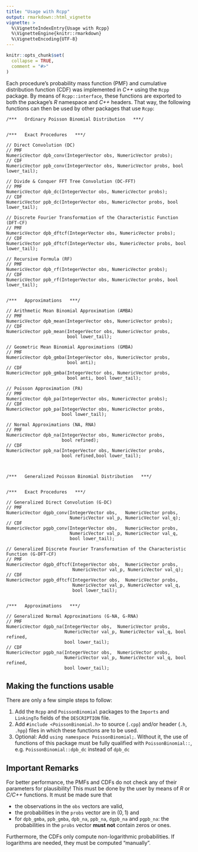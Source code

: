 ---
title: "Usage with Rcpp"
output: rmarkdown::html_vignette
vignette: >
  %\VignetteIndexEntry{Usage with Rcpp}
  %\VignetteEngine{knitr::rmarkdown}
  %\VignetteEncoding{UTF-8}
---

```{r, include = FALSE}
knitr::opts_chunk$set(
  collapse = TRUE,
  comment = "#>"
)
```

Each procedure's probability mass function (PMF) and cumulative distribution function (CDF) was implemented in *C++* using the `Rcpp` package. By means of `Rcpp::interface`, these functions are exported to both the package's *R* namespace and *C++* headers. That way, the following functions can then be used by other packages that use `Rcpp`:

```
/***   Ordinary Poisson Binomial Distribution   ***/


/***   Exact Procedures   ***/

// Direct Convolution (DC)
// PMF
NumericVector dpb_conv(IntegerVector obs, NumericVector probs);
// CDF
NumericVector ppb_conv(IntegerVector obs, NumericVector probs, bool lower_tail);

// Divide & Conquer FFT Tree Convolution (DC-FFT)
// PMF
NumericVector dpb_dc(IntegerVector obs, NumericVector probs);
// CDF
NumericVector ppb_dc(IntegerVector obs, NumericVector probs, bool lower_tail);

// Discrete Fourier Transformation of the Characteristic Function (DFT-CF)
// PMF
NumericVector dpb_dftcf(IntegerVector obs, NumericVector probs);
// CDF
NumericVector ppb_dftcf(IntegerVector obs, NumericVector probs, bool lower_tail);

// Recursive Formula (RF)
// PMF
NumericVector dpb_rf(IntegerVector obs, NumericVector probs);
// CDF
NumericVector ppb_rf(IntegerVector obs, NumericVector probs, bool lower_tail);


/***   Approximations   ***/

// Arithmetic Mean Binomial Approximation (AMBA)
// PMF
NumericVector dpb_mean(IntegerVector obs, NumericVector probs);
// CDF
NumericVector ppb_mean(IntegerVector obs, NumericVector probs,
                       bool lower_tail);

// Geometric Mean Binomial Approximations (GMBA)
// PMF
NumericVector dpb_gmba(IntegerVector obs, NumericVector probs,
                       bool anti);
// CDF
NumericVector ppb_gmba(IntegerVector obs, NumericVector probs,
                       bool anti, bool lower_tail);

// Poisson Approximation (PA)
// PMF
NumericVector dpb_pa(IntegerVector obs, NumericVector probs);
// CDF
NumericVector ppb_pa(IntegerVector obs, NumericVector probs,
                     bool lower_tail);

// Normal Approximations (NA, RNA)
// PMF
NumericVector dpb_na(IntegerVector obs, NumericVector probs,
                     bool refined);
// CDF
NumericVector ppb_na(IntegerVector obs, NumericVector probs,
                     bool refined,bool lower_tail);



/***   Generalized Poisson Binomial Distribution   ***/


/***   Exact Procedures   ***/

// Generalized Direct Convolution (G-DC)
// PMF
NumericVector dgpb_conv(IntegerVector obs,   NumericVector probs,
                        NumericVector val_p, NumericVector val_q);
// CDF
NumericVector pgpb_conv(IntegerVector obs,   NumericVector probs,
                        NumericVector val_p, NumericVector val_q,
                        bool lower_tail);

// Generalized Discrete Fourier Transformation of the Characteristic Function (G-DFT-CF)
// PMF
NumericVector dgpb_dftcf(IntegerVector obs,  NumericVector probs,
                         NumericVector val_p, NumericVector val_q);
// CDF
NumericVector pgpb_dftcf(IntegerVector obs,  NumericVector probs,
                         NumericVector val_p, NumericVector val_q,
                         bool lower_tail);
                       
                       
/***   Approximations   ***/

// Generalized Normal Approximations (G-NA, G-RNA)
// PMF
NumericVector dgpb_na(IntegerVector obs,  NumericVector probs,
                      NumericVector val_p, NumericVector val_q, bool refined,
                      bool lower_tail);
// CDF
NumericVector pgpb_na(IntegerVector obs,  NumericVector probs,
                      NumericVector val_p, NumericVector val_q, bool refined,
                      bool lower_tail);
```


## Making the functions usable

There are only a few simple steps to follow:

1. Add the `Rcpp` and `PoissonBinomial` packages to the `Imports` and `LinkingTo` fields of the `DESCRIPTION` file.
2. Add `#include <PoissonBinomial.h>` to source (`.cpp`) and/or header (`.h`, `.hpp`) files in which these functions are to be used.
3. Optional: Add `using namespace PoissonBinomial;`. Without it, the use of functions of this package must be fully qualified with `PoissonBinomial::`, e.g. `PoissonBinomial::dpb_dc` instead of `dpb_dc`


## Important Remarks

For better performance, the PMFs and CDFs do not check any of their parameters for plausibility! This must be done by the user by means of *R* or *C/C++* functions. It must be made sure that

* the observations in the `obs` vectors are valid, 
* the probabilities in the `probs` vector are in $(0, 1)$ and
* for `dpb_gmba`, `ppb_gmba`, `dpb_na`, `ppb_na`, `dgpb_na` and `pgpb_na`: the probabilities in the `probs` vector **must not** contain zeros or ones.

Furthermore, the CDFs only compute non-logarithmic probabilities. If logarithms are needed, they must be computed "manually".